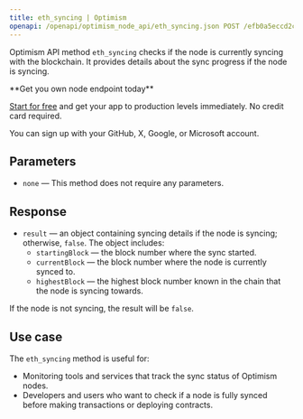 ---
title: eth_syncing | Optimism
openapi: /openapi/optimism_node_api/eth_syncing.json POST /efb0a5eccd2caa5135eb54eba6f7f300
---

Optimism API method `eth_syncing` checks if the node is currently syncing with the blockchain. It provides details about the sync progress if the node is syncing.

<Check>
**Get you own node endpoint today**

[Start for free](https://console.chainstack.com/) and get your app to production levels immediately. No credit card required.

You can sign up with your GitHub, X, Google, or Microsoft account.
</Check>


## Parameters

* `none` — This method does not require any parameters.

## Response

* `result` — an object containing syncing details if the node is syncing; otherwise, `false`. The object includes:
  + `startingBlock` — the block number where the sync started.
  + `currentBlock` — the block number where the node is currently synced to.
  + `highestBlock` — the highest block number known in the chain that the node is syncing towards.

If the node is not syncing, the result will be `false`.

## Use case

The `eth_syncing` method is useful for:

* Monitoring tools and services that track the sync status of Optimism nodes.
* Developers and users who want to check if a node is fully synced before making transactions or deploying contracts.
